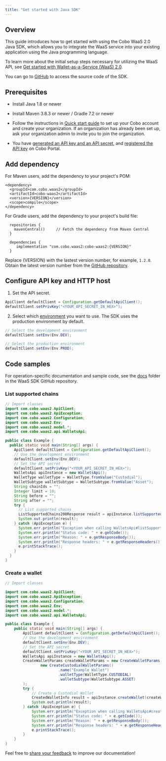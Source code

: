 ```yaml
---
title: "Get started with Java SDK"
---
```


## Overview

This guide introduces how to get started with using the Cobo WaaS 2.0 Java SDK, which allows you to integrate the WaaS service into your existing application using the Java programming language.

To learn more about the initial setup steps necessary for utilizing the WaaS API, see [Get started with Wallet-as-a-Service (WaaS) 2.0](/v2/guides/get-started/get-started-with-waas).

You can go to [GitHub](https://github.com/CoboGlobal/cobo-waas2-java-sdk/) to access the source code of the SDK.

## Prerequisites

- Install Java 1.8 or newer
- Install Maven 3.8.3 or newer / Gradle 7.2 or newer

- Follow the instructions in [Quick start guide](https://manuals.cobo.com/en/portal/quick-start-guide) to set up your Cobo account and create your organization. If an organization has already been set up, ask your organization admin to invite you to join the organization.
- You have [generated an API key and an API secret](/v2/guides/overview/cobo-auth#generate-an-api-key-and-an-api-secret), and [registered the API key](https://manuals.cobo.com/en/portal/developer-console/create-api-key) on Cobo Portal.

## Add dependency

For Maven users, add the dependency to your project's POM:

```
<dependency>
  <groupId>com.cobo.waas2</groupId>
  <artifactId>cobo-waas2</artifactId>
  <version>{VERSION}</version>
  <scope>compile</scope>
</dependency>
```

For Gradle users, add the dependency to your project's build file:

```
  repositories {
    mavenCentral()     // Fetch the dependency from Maven Central
  }

  dependencies {
     implementation "com.cobo.waas2:cobo-waas2:{VERSION}"
  }
```

<Note>Replace \{VERSION\} with the lastest version number, for example, `1.2.0`. Obtain the latest version number from the [GitHub repository](https://github.com/CoboGlobal/cobo-waas2-java-sdk/tags).</Note>


## Configure API key and HTTP host

1. Set the API secret.

```java
ApiClient defaultClient = Configuration.getDefaultApiClient();
defaultClient.setPrivKey("<YOUR_API_SECRET_IN_HEX>");
```

2. Select which [environment](/v2/guides/overview/environments) you want to use. The SDK uses the production environment by default. 

```java
// Select the development environment
defaultClient.setEnv(Env.DEV);

// Select the production environment
defaultClient.setEnv(Env.PROD);
```

## Code samples

For operation-specific documentation and sample code, see the [docs](https://github.com/CoboGlobal/cobo-waas2-java-sdk/tree/master/docs) folder in the WaaS SDK GitHub repository.

### List supported chains

```java
// Import classes 
import com.cobo.waas2.ApiClient;
import com.cobo.waas2.ApiException;
import com.cobo.waas2.Configuration;
import com.cobo.waas2.Env;
import com.cobo.waas2.model.*;
import com.cobo.waas2.api.WalletsApi;

public class Example {
  public static void main(String[] args) {
    ApiClient defaultClient = Configuration.getDefaultApiClient();
    // Use the development environment 
    defaultClient.setEnv(Env.DEV);
    // Set the API secret
    defaultClient.setPrivKey("<YOUR_API_SECRET_IN_HEX>");
    WalletsApi apiInstance = new WalletsApi();
    WalletType walletType = WalletType.fromValue("Custodial");
    WalletSubtype walletSubtype = WalletSubtype.fromValue("Asset");
    String chainIds = "";
    Integer limit = 10;
    String before = "";
    String after = "";
    try {
      // List supported chains
      ListSupportedChains200Response result = apiInstance.listSupportedChains(walletType, walletSubtype, chainIds, limit, before, after);
      System.out.println(result);
    } catch (ApiException e) {
      System.err.println("Exception when calling WalletsApi#listSupportedChains");
      System.err.println("Status code: " + e.getCode());
      System.err.println("Reason: " + e.getResponseBody());
      System.err.println("Response headers: " + e.getResponseHeaders());
      e.printStackTrace();
    }
  }
}
```

### Create a wallet

```java
// Import classes 

import com.cobo.waas2.ApiClient;
import com.cobo.waas2.ApiException;
import com.cobo.waas2.Configuration;
import com.cobo.waas2.Env;
import com.cobo.waas2.model.*;
import com.cobo.waas2.api.WalletsApi;

public class Example {
    public static void main(String[] args) {
        ApiClient defaultClient = Configuration.getDefaultApiClient();
        // Use the development environment 
        defaultClient.setEnv(Env.DEV);
        // Set the API secret
        defaultClient.setPrivKey("<YOUR_API_SECRET_IN_HEX>");
        WalletsApi apiInstance = new WalletsApi();
        CreateWalletParams createWalletParams = new CreateWalletParams(
                new CreateCustodialWalletParams()
                        .name("Example Wallet")
                        .walletType(WalletType.CUSTODIAL)
                        .walletSubtype(WalletSubtype.ASSET)
        );
        try {
            // Create a Custodial Wallet
            CreatedWalletInfo result = apiInstance.createWallet(createWalletParams);
            System.out.println(result);
        } catch (ApiException e) {
            System.err.println("Exception when calling WalletsApi#createWallet");
            System.err.println("Status code: " + e.getCode());
            System.err.println("Reason: " + e.getResponseBody());
            System.err.println("Response headers: " + e.getResponseHeaders());
            e.printStackTrace();
        }
    }
}
```


<Tip>Feel free to [share your feedback](https://forms.zohopublic.com/cobo/form/DocumentFeedbackForm/formperma/QvLOhxJv1_JMsJ-1dleZ8Itb_7rzN-LtgvsDdxosoVI) to improve our documentation!</Tip>